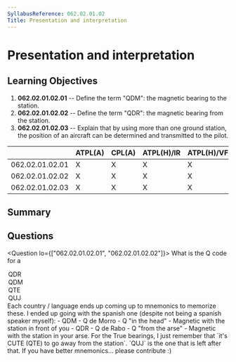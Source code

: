 ```yaml
---
SyllabusReference: 062.02.01.02
Title: Presentation and interpretation
---
```


# Presentation and interpretation

## Learning Objectives

1. **062.02.01.02.01** -- Define the term "QDM": the magnetic bearing to the
   station.
2. **062.02.01.02.02** -- Define the term "QDR": the magnetic bearing from the
   station.
3. **062.02.01.02.03** -- Explain that by using more than one ground station,
   the position of an aircraft can be determined and transmitted to the pilot.

|                 | ATPL(A) | CPL(A) | ATPL(H)/IR | ATPL(H)/VFR | CPL(H) | IR  | CBIR(A) |
| --------------- | ------- | ------ | ---------- | ----------- | ------ | --- | ------- |
| 062.02.01.02.01 | X       | X      | X          | X           | X      | X   | X       |
| 062.02.01.02.02 | X       | X      | X          | X           | X      | X   | X       |
| 062.02.01.02.03 | X       | X      | X          | X           | X      | X   |         |

## Summary

## Questions

<Question lo={["062.02.01.02.01", "062.02.01.02.02"]}>
  <Text variant="oneCorrect">
    What is the Q code for a <Subject />
  </Text>
  <Option subject={[["Magnetic Bearing from a VDF station"]]}>QDR</Option>
  <Option subject={[["Magnetic Bearing to a VDF station"]]}>QDM</Option>
  <Option subject={[["True Bearing from a VDF station"]]}>QTE</Option>
  <Option subject={[["True Bearing to a VDF"]]}>QUJ</Option>
  <Explanation>
    Each country / language ends up coming up to mnemonics to memorize these. I
    ended up going with the spanish one (despite not being a spanish speaker
    myself): - QDM - Q de Morro - Q "in the head" - Magnetic with the station in
    front of you - QDR - Q de Rabo - Q "from the arse" - Magnetic with the
    station in your arse. For the True bearings, I just remember that `it's CUTE
    (QTE) to go away from the station`. `QUJ` is the one that is left after
    that. If you have better mnemonics... please contribute :)
  </Explanation>
</Question>
